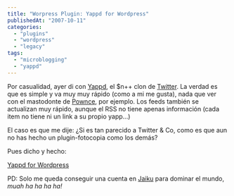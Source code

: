 ```yaml
---
title: "Worpress Plugin: Yappd for Wordpress"
publishedAt: "2007-10-11"
categories: 
  - "plugins"
  - "wordpress"
  - "legacy"
tags: 
  - "microblogging"
  - "yappd"
---
```


Por casualidad, ayer di con [Yappd](http://www.yappd.com/home), el $n++ clon de [Twitter](http://twitter.com). La verdad es que es simple y va muy muy rápido (como a mi me gusta), nada que ver con el mastodonte de [Pownce](http://pownce.com), por ejemplo. Los feeds también se actualizan muy rápido, aunque el RSS no tiene apenas información (cada item no tiene ni un link a su propio yapp...)

El caso es que me dije: ¿Si es tan parecido a Twitter & Co, como es que aun no has hecho un plugin-fotocopia como los demás?

Pues dicho y hecho:

[Yappd for Wordpress](http://rick.jinlabs.com/code/yappd/)

PD: Solo me queda conseguir una cuenta en [Jaiku](http://www.jaiku.com) para dominar el mundo, _muah ha ha ha ha!_
